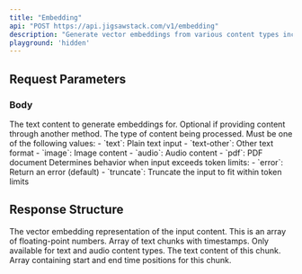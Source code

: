 ```yaml
---
title: "Embedding"
api: "POST https://api.jigsawstack.com/v1/embedding"
description: "Generate vector embeddings from various content types including text, images, audio, and PDF files."
playground: 'hidden'
---
```


## Request Parameters

### Body

<ParamField body="text" type="string">
  The text content to generate embeddings for. Optional if providing content through another method.
</ParamField>

<FilesParam />

<ParamField body="type" type="string" required>
  The type of content being processed. Must be one of the following values:
  - `text`: Plain text input
  - `text-other`: Other text format
  - `image`: Image content
  - `audio`: Audio content
  - `pdf`: PDF document
</ParamField>

<ParamField body="token_overflow_mode" type="string" default="error">
  Determines behavior when input exceeds token limits:
  - `error`: Return an error (default)
  - `truncate`: Truncate the input to fit within token limits
</ParamField>

<Snippet file="header.mdx" />

## Response Structure

<BasicResponse />

<ResponseField name="embedding" type="number[]">
  The vector embedding representation of the input content. This is an array of floating-point numbers.
</ResponseField>

<ResponseField name="chunks" type="array">
  Array of text chunks with timestamps. Only available for text and audio content types.
  <Expandable title="Chunk Object">
    <ResponseField name="text" type="string">
      The text content of this chunk.
    </ResponseField>
    <ResponseField name="timestamp" type="array[number]">
      Array containing start and end time positions for this chunk.
    </ResponseField>
  </Expandable>
</ResponseField>

<EmbeddingSnippet />